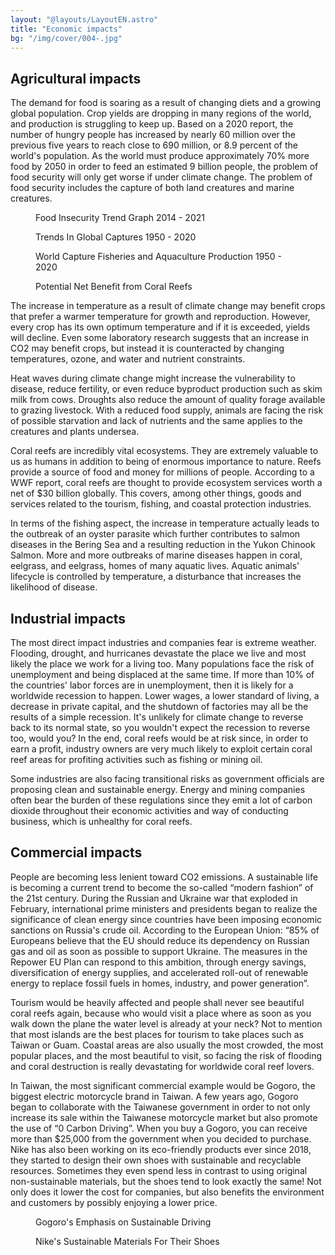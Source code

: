 ```yaml
---
layout: "@layouts/LayoutEN.astro"
title: "Economic impacts"
bg: "/img/cover/004-.jpg"
---
```



## Agricultural impacts
The demand for food is soaring as a result of changing diets and a growing global population. Crop yields are dropping in many regions of the world, and production is struggling to keep up. Based on a 2020 report, the number of hungry people has increased by nearly 60 million over the previous five years to reach close to 690 million, or 8.9 percent of the world's population. As the world must produce approximately 70% more food by 2050 in order to feed an estimated 9 billion people, the problem of food security will only get worse if under climate change. The problem of food security includes the capture of both land creatures and marine creatures. 

<Figure mode="center" imageFit="inside" img={import("../../assets/img/02-3/Untitled.png")} highQuality="1">Food Insecurity Trend Graph 2014 - 2021</Figure>
<Figure mode="center" imageFit="inside" img={import("../../assets/img/02-3/Untitled 1.png")} highQuality="1">Trends In Global Captures 1950 - 2020</Figure>
<Figure mode="center" imageFit="inside" img={import("../../assets/img/02-3/Untitled 2.png")} highQuality="1">World Capture Fisheries and Aquaculture Production 1950 - 2020</Figure>

<Figure mode="float-right" imageFit="inside" img={import("../../assets/img/02-3/Untitled 3.png")} highQuality="1">Potential Net Benefit from Coral Reefs</Figure>

The increase in temperature as a result of climate change may benefit crops that prefer a warmer temperature for growth and reproduction. However, every crop has its own optimum temperature and if it is exceeded, yields will decline. Even some laboratory research suggests that an increase in CO2 may benefit crops, but instead it is counteracted by changing temperatures, ozone, and water and nutrient constraints.

Heat waves during climate change might increase the vulnerability to disease, reduce fertility, or even reduce byproduct production such as skim milk from cows. Droughts also reduce the amount of quality forage available to grazing livestock. With a reduced food supply, animals are facing the risk of possible starvation and lack of nutrients and the same applies to the creatures and plants undersea. 

Coral reefs are incredibly vital ecosystems. They are extremely valuable to us as humans in addition to being of enormous importance to nature. Reefs provide a source of food and money for millions of people. According to a WWF report, coral reefs are thought to provide ecosystem services worth a net of $30 billion globally. This covers, among other things, goods and services related to the tourism, fishing, and coastal protection industries.

In terms of the fishing aspect, the increase in temperature actually leads to the outbreak of an oyster parasite which further contributes to salmon diseases in the Bering Sea and a resulting reduction in the Yukon Chinook Salmon. More and more outbreaks of marine diseases happen in coral, eelgrass, and eelgrass, homes of many aquatic lives. Aquatic animals' lifecycle is controlled by temperature, a disturbance that increases the likelihood of disease.

## Industrial impacts
The most direct impact industries and companies fear is extreme weather. Flooding, drought, and hurricanes devastate the place we live and most likely the place we work for a living too. Many populations face the risk of unemployment and being displaced at the same time. If more than 10% of the countries' labor forces are in unemployment, then it is likely for a worldwide recession to happen. Lower wages, a lower standard of living, a decrease in private capital, and the shutdown of factories may all be the results of a simple recession. It's unlikely for climate change to reverse back to its normal state, so you wouldn't expect the recession to reverse too, would you? In the end, coral reefs would be at risk since, in order to earn a profit, industry owners are very much likely to exploit certain coral reef areas for profiting activities such as fishing or mining oil. 

Some industries are also facing transitional risks as government officials are proposing clean and sustainable energy. Energy and mining companies often bear the burden of these regulations since they emit a lot of carbon dioxide throughout their economic activities and way of conducting business, which is unhealthy for coral reefs. 

## Commercial impacts
People are becoming less lenient toward CO2 emissions. A sustainable life is becoming a current trend to become the so-called “modern fashion” of the 21st century. During the Russian and Ukraine war that exploded in February, international prime ministers and presidents began to realize the significance of clean energy since countries have been imposing economic sanctions on Russia's crude oil. According to the European Union: “85% of Europeans believe that the EU should reduce its dependency on Russian gas and oil as soon as possible to support Ukraine. The measures in the Repower EU Plan can respond to this ambition, through energy savings, diversification of energy supplies, and accelerated roll-out of renewable energy to replace fossil fuels in homes, industry, and power generation”.

Tourism would be heavily affected and people shall never see beautiful coral reefs again, because who would visit a place where as soon as you walk down the plane the water level is already at your neck? Not to mention that most islands are the best places for tourism to take places such as Taiwan or Guam. Coastal areas are also usually the most crowded, the most popular places, and the most beautiful to visit, so facing the risk of flooding and coral destruction is really devastating for worldwide coral reef lovers. 

In Taiwan, the most significant commercial example would be Gogoro, the biggest electric motorcycle brand in Taiwan. A few years ago, Gogoro began to collaborate with the Taiwanese government in order to not only increase its sale within the Taiwanese motorcycle market but also promote the use of “0 Carbon Driving”. When you buy a Gogoro, you can receive more than $25,000 from the government when you decided to purchase. Nike has also been working on its eco-friendly products ever since 2018, they started to design their own shoes with sustainable and recyclable resources. Sometimes they even spend less in contrast to using original non-sustainable materials, but the shoes tend to look exactly the same! Not only does it lower the cost for companies, but also benefits the environment and customers by possibly enjoying a lower price.

<Row>
    <Figure mode="in:row-3" img={import("../../assets/img/02-3/Untitled 4.png")}>Gogoro's Emphasis on Sustainable Driving</Figure>
    <Figure mode="in:row-3" img={import("../../assets/img/02-3/Untitled 5.png")}>Nike's Sustainable Materials For Their Shoes</Figure>
</Row>
<p></p>